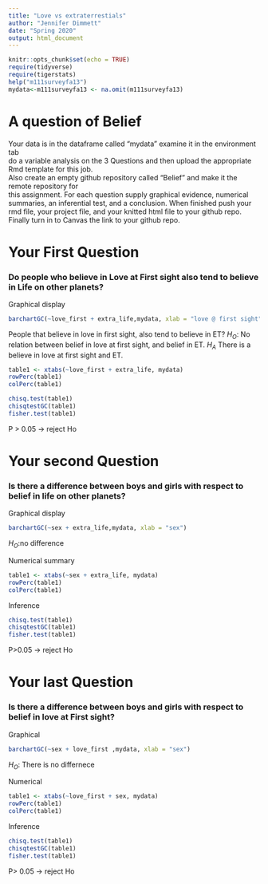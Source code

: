 ```yaml
---
title: "Love vs extraterrestials"
author: "Jennifer Dimmett"
date: "Spring 2020"
output: html_document
---
```


```r
knitr::opts_chunk$set(echo = TRUE)
require(tidyverse)
require(tigerstats)
help("m111surveyfa13")
mydata<-m111surveyfa13 <- na.omit(m111surveyfa13)
```

# A question of Belief

Your data is in the dataframe called "mydata" examine it in the environment tab  
do a variable analysis on the 3 Questions and then upload the appropriate Rmd template for this job.   
Also create an empty github repository called "Belief" and make it the remote repository for  
this assignment.  For each question supply graphical evidence, numerical summaries, an inferential test, and a conclusion.  When finished push your rmd file, your project file, and your knitted html file to your github repo.  Finally turn in to Canvas the link to your github repo.




# Your First Question  

### Do people who believe in Love at First sight also tend to believe in Life on other planets?
Graphical display
```r
barchartGC(~love_first + extra_life,mydata, xlab = "love @ first sight")
```
People that believe in love in first sight, also tend to believe in ET?
$H_O$: No relation between belief in love at first sight, and belief in ET.
$H_A$ There is a believe in love at first sight and ET. 

```r
table1 <- xtabs(~love_first + extra_life, mydata)
rowPerc(table1)
colPerc(table1)
```
```r
chisq.test(table1)
chisqtestGC(table1)
fisher.test(table1)
```
P > 0.05 -> reject Ho

    
# Your second Question  

### Is there a difference between boys and girls with respect to belief in life on other planets?
Graphical display


```r
barchartGC(~sex + extra_life,mydata, xlab = "sex")
```
$H_O$:no difference

Numerical summary


```r
table1 <- xtabs(~sex + extra_life, mydata)
rowPerc(table1)
colPerc(table1)
```

Inference

```r
chisq.test(table1)
chisqtestGC(table1)
fisher.test(table1)
```
P>0.05 -> reject Ho
 
 
# Your last Question   

### Is there a difference between boys and girls with respect to belief in love at First sight?

Graphical

```r
barchartGC(~sex + love_first ,mydata, xlab = "sex")
```

$H_O$: There is no differnece

Numerical

```r
table1 <- xtabs(~love_first + sex, mydata)
rowPerc(table1)
colPerc(table1)
```

Inference

```r
chisq.test(table1)
chisqtestGC(table1)
fisher.test(table1)
```
P> 0.05 -> reject Ho







